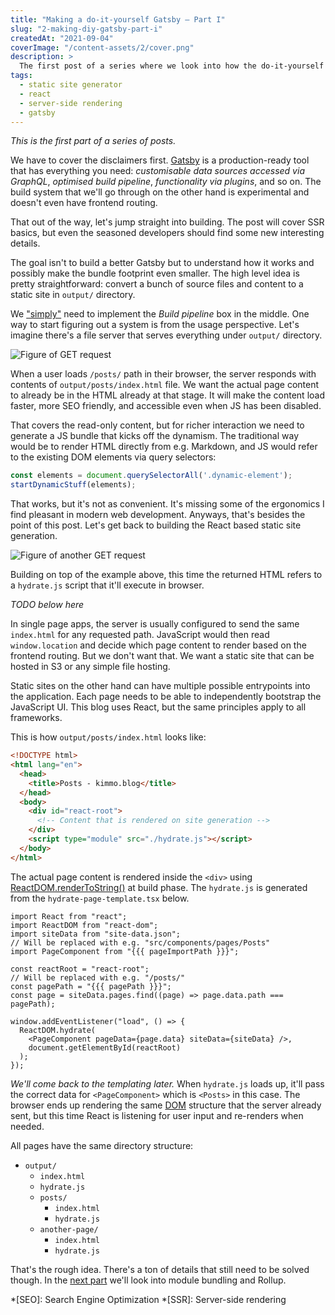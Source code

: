 ```yaml
---
title: "Making a do-it-yourself Gatsby – Part I"
slug: "2-making-diy-gatsby-part-i"
createdAt: "2021-09-04"
coverImage: "/content-assets/2/cover.png"
description: >
  The first post of a series where we look into how the do-it-yourself static site generation works for kimmo.blog.
tags:
  - static site generator
  - react
  - server-side rendering
  - gatsby
---
```


*This is the first part of a series of posts.*

We have to cover the disclaimers first. [Gatsby](https://www.gatsbyjs.com/) is a production-ready tool that has everything you need: *customisable data sources accessed via GraphQL*, *optimised build pipeline*, *functionality via plugins*, and so on. The build system that we'll go through on the other hand is experimental and doesn't even have frontend routing.

That out of the way, let's jump straight into building. The post will cover SSR basics, but even the seasoned developers should find some new interesting details.

The goal isn't to build a better Gatsby but to understand how it works and possibly make the bundle footprint even smaller. The high level idea is pretty straightforward: convert a bunch of source files and content to a static site in `output/` directory.

<Presentic alt="Build pipeline overview presentation" duration={1200} src="/content-assets/2/build-pipeline-overview.svg" />

We ["simply"](https://www.knowledgeowl.com/home/dont-say-simply-jim-fisher) need to implement the _Build pipeline_ box in the middle. One way to start figuring out a system is from the usage perspective. Let's imagine there's a file server that serves everything under `output/` directory.

<Image maxWidth={550} alt="Figure of GET request" src="/content-assets/2/get-request.svg" />

When a user loads `/posts/` path in their browser, the server responds with contents of `output/posts/index.html` file. We want the actual page content to already be in the HTML already at that stage. It will make the content load faster, more SEO friendly, and accessible even when JS has been disabled.

That covers the read-only content, but for richer interaction we need to generate a JS bundle that kicks off the dynamism. The traditional way would be to render HTML directly from e.g. Markdown, and JS would refer to the existing DOM elements via query selectors:

```javascript
const elements = document.querySelectorAll('.dynamic-element');
startDynamicStuff(elements);
```

That works, but it's not as convenient. It's missing some of the ergonomics I find pleasant in modern web development. Anyways, that's besides the point of this post. Let's get back to building the React based static site generation.

<Image maxWidth={550} alt="Figure of another GET request" src="/content-assets/2/get-request-hydrate.svg" />

Building on top of the example above, this time the returned HTML refers to a `hydrate.js` script that it'll execute in browser.


*TODO below here*

In single page apps, the server is usually configured to send the same `index.html` for any requested path. JavaScript would then read `window.location` and decide which page content to render based on the frontend routing. But we don't want that. We want a static site that can be hosted in S3 or any simple file hosting.

Static sites on the other hand can have multiple possible entrypoints into the application. Each page needs to be able to independently bootstrap the JavaScript UI. This blog uses React, but the same principles apply to all frameworks.

This is how `output/posts/index.html` looks like:

```html
<!DOCTYPE html>
<html lang="en">
  <head>
    <title>Posts - kimmo.blog</title>
  </head>
  <body>
    <div id="react-root">
      <!-- Content that is rendered on site generation -->
    </div>
    <script type="module" src="./hydrate.js"></script>
  </body>
</html>
```

The actual page content is rendered inside the `<div>` using [ReactDOM.renderToString()](https://reactjs.org/docs/react-dom-server.html#rendertostring) at build phase. The `hydrate.js` is generated from the `hydrate-page-template.tsx` below.

```tsx
import React from "react";
import ReactDOM from "react-dom";
import siteData from "site-data.json";
// Will be replaced with e.g. "src/components/pages/Posts"
import PageComponent from "{{{ pageImportPath }}}";

const reactRoot = "react-root";
// Will be replaced with e.g. "/posts/"
const pagePath = "{{{ pagePath }}}";
const page = siteData.pages.find((page) => page.data.path === pagePath);

window.addEventListener("load", () => {
  ReactDOM.hydrate(
    <PageComponent pageData={page.data} siteData={siteData} />,
    document.getElementById(reactRoot)
  );
});
```

*We'll come back to the templating later.* When `hydrate.js` loads up, it'll pass the correct data for `<PageComponent>` which is `<Posts>` in this case. The browser ends up rendering the same [DOM](https://developer.mozilla.org/en-US/docs/Web/API/Document_Object_Model/Introduction) structure that the server already sent, but this time React is listening for user input and re-renders when needed.

All pages have the same directory structure:

* `output/`
  * `index.html`
  * `hydrate.js`
  * `posts/`
    * `index.html`
    * `hydrate.js`
  * `another-page/`
    * `index.html`
    * `hydrate.js`

That's the rough idea. There's a ton of details that still need to be solved though. In the [next part](../3-making-diy-gatsby-part-ii/) we'll look into module bundling and Rollup.


*[SEO]: Search Engine Optimization
*[SSR]: Server-side rendering